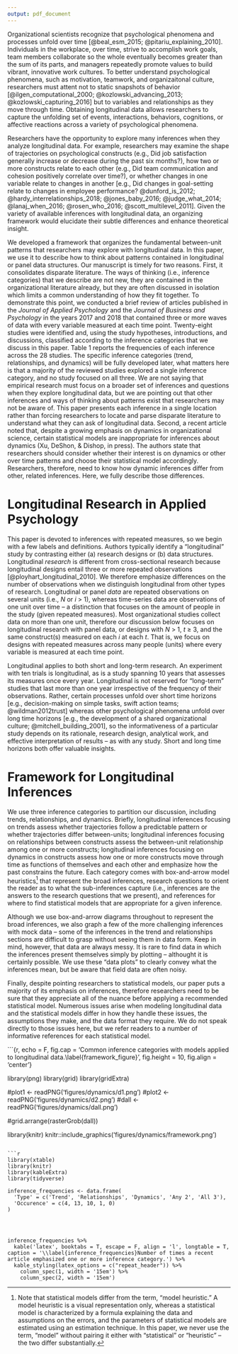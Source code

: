 ```yaml
---
output: pdf_document
---
```


Organizational scientists recognize that psychological phenomena and processes unfold over time [@beal_esm_2015; @pitariu_explaining_2010]. Individuals in the workplace, over time, strive to accomplish work goals, team members collaborate so the whole eventually becomes greater than the sum of its parts, and managers repeatedly promote values to build vibrant, innovative work cultures. To better understand psychological phenomena, such as motivation, teamwork, and organizaitonal culture, researchers must attent not to static snapshots of behavior  [@ilgen_computational_2000; @kozlowski_advancing_2013; @kozlowski_capturing_2016] but to variables and relationships as they move through time. Obtaining longitudinal data allows researchers to capture the unfolding set of events, interactions, behaviors, cognitions, or affective reactions across a variety of psychological phenomena.

Researchers have the opportunity to explore many inferences when they analyze longitudinal data. For example, researchers may examine the shape of trajectories on psychological constructs (e.g., Did job satisfaction generally increase or decrease during the past six months?), how two or more constructs relate to each other (e.g., Did team communication and cohesion positively correlate over time?), or whether changes in one variable relate to changes in another [e.g., Did changes in goal-setting relate to changes in employee performance? @dunford_is_2012; @hardy_interrelationships_2018; @jones_baby_2016; @judge_what_2014; @lanaj_when_2016; @rosen_who_2016; @scott_multilevel_2011]. Given the variety of available inferences with longitudinal data, an organizing framework would elucidate their subtle differences and enhance theoretical insight.

We developed a framework that organizes the fundamental between-unit patterns that researchers may explore with longitudinal data. In this paper, we use it to describe how to think about patterns contained in longitudinal or panel data structures. Our manuscript is timely for two reasons. First, it consolidates disparate literature. The ways of thinking (i.e., inference categories) that we describe are not new, they are contained in the organizational literature already, but they are often discussed in isolation which limits a common understanding of how they fit together. To demonstrate this point, we conducted a brief review of articles published in the *Journal of Applied Psychology* and the *Journal of Business and Psychology* in the years 2017 and 2018 that contained three or more waves of data with every variable measured at each time point. Twenty-eight studies were identified and, using the study hypotheses, introductions, and discussions, classified according to the inference categories that we discuss in this paper. Table 1 reports the frequencies of each inference across the 28 studies. The specific inference categories (trend, relationships, and dynamics) will be fully developed later, what matters here is that a majority of the reviewed studies explored a single inference category, and no study focused on all three. We are not saying that empirical research must focus on a broader set of inferences and questions when they explore longitudinal data, but we are pointing out that other inferences and ways of thinking about patterns exist that researchers may not be aware of. This paper presents each inference in a single location rather than forcing researchers to locate and parse disparate literature to understand what they can ask of longitudinal data. Second, a recent article noted that, despite a growing emphasis on dynamics in organizational science, certain statistical models are inappropriate for inferences about dynamics (Xu, DeShon, & Dishop, in press). The authors state that researchers should consider whether their interest is on dynamics or other over time patterns and choose their statistical model accordingly. Researchers, therefore, need to know how dynamic inferences differ from other, related inferences. Here, we fully describe those differences. 


# Longitudinal Research in Applied Psychology

This paper is devoted to inferences with repeated measures, so we begin with a few labels and definitions. Authors typically identify a "longitudinal" study by contrasting either (a) research designs or (b) data structures. Longitudinal *research* is different from cross-sectional research because longitudinal designs entail three or more repeated observations [@ployhart_longitudinal_2010]. We therefore emphasize differences on the number of observations when we distinguish longitudinal from other types of research. Longitudinal or panel *data* are repeated observations on several units (i.e., $N$ or $i$ > 1), whereas time-series data are observations of one unit over time -- a distinction that focuses on the amount of people in the study (given repeated measures). Most organizational studies collect data on more than one unit, therefore our discussion below focuses on longitudinal research with panel data, or designs with $N$ > 1, $t$ $\geq$ 3, and the same construct(s) measured on each $i$ at each $t$. That is, we focus on designs with repeated measures across many people (units) where every variable is measured at each time point. 

Longitudinal applies to both short and long-term research. An experiment with ten trials is longitudinal, as is a study spanning 10 years that assesses its measures once every year. Longitudinal is not reserved for "long-term" studies that last more than one year irrespective of the frequency of their observations. Rather, certain processes unfold over short time horizons [e.g., decision-making on simple tasks, swift action teams; @wildman2012trust] whereas other psychological phenomena unfold over long time horizons [e.g., the development of a shared organizational culture; @mitchell_building_2001], so the informativeness of a particular study depends on its rationale, research design, analytical work, and effective interpretation of results -- as with any study. Short and long time horizons both offer valuable insights.

# Framework for Longitudinal Inferences

We use three inference categories to partition our discussion, including trends, relationships, and dynamics. Briefly, longitudinal inferences focusing on trends assess whether trajectories follow a predictable pattern or whether trajectories differ between-units; longitudinal inferences focusing on relationships between constructs assess the between-unit relationship among one or more constructs; longitudinal inferences focusing on dynamics in constructs assess how one or more constructs move through time as functions of themselves and each other and emphasize how the past constrains the future. Each category comes with box-and-arrow model heuristics[^1] that represent the broad inferences, research questions to orient the reader as to what the sub-inferences capture (i.e., inferences are the answers to the research questions that we present), and references for where to find statistical models that are appropriate for a given inference. 

Although we use box-and-arrow diagrams throughout to represent the broad inferences, we also graph a few of the more challenging inferences with mock data -- some of the inferences in the trend and relationships sections are difficult to grasp without seeing them in data form. Keep in mind, however, that data are always messy. It is rare to find data in which the inferences present themselves simply by plotting -- althought it is certainly possible. We use these "data plots" to clearly convey what the inferences mean, but be aware that field data are often noisy. 

Finally, despite pointing researchers to statistical models, our paper puts a majority of its emphasis on inferences, therefore researchers need to be sure that they appreciate all of the nuance before applying a recommended statistical model. Numerous issues arise when modeling longitudinal data and the statistical models differ in how they handle these issues, the assumptions they make, and the data format they require. We do not speak directly to those issues here, but we refer readers to a number of informative references for each statistical model. 

[^1]: Note that statistical models differ from the term, "model heuristic." A model heuristic is a visual representation only, whereas a statistical model is characterized by a formula explaining the data and assumptions on the errors, and the parameters of statistical models are estimated using an estimation technique. In this paper, we never use the term, "model" without pairing it either with "statistical" or "heuristic" -- the two differ substantially.


```{r, echo = F, fig.cap = 'Common inference categories with models applied to longitudinal data.\\label{framework_figure}', fig.height = 10, fig.align = 'center'}

library(png)
library(grid)
library(gridExtra)

#plot1 <- readPNG('figures/dynamics/d1.png')
#plot2 <- readPNG('figures/dynamics/d2.png')
#dall <- readPNG('figures/dynamics/dall.png')

#grid.arrange(rasterGrob(dall))

library(knitr)
knitr::include_graphics('figures/dynamics/framework.png')

```

```r
library(xtable)
library(knitr)
library(kableExtra)
library(tidyverse)

inference_frequencies <- data.frame(
  'Type' = c('Trend', 'Relationships', 'Dynamics', 'Any 2', 'All 3'),
  'Occurence' = c(4, 13, 10, 1, 0)
)




inference_frequencies %>%
  kable('latex', booktabs = T, escape = F, align = 'l', longtable = T, caption = '\\label{inference_frequencies}Number of times a recent article emphasized one or more inference category.') %>%
  kable_styling(latex_options = c("repeat_header")) %>%
    column_spec(1, width = '15em') %>%
    column_spec(2, width = '15em')
```
